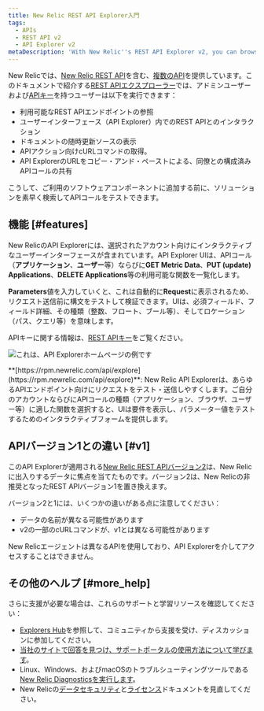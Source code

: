 ```yaml
---
title: New Relic REST API Explorer入門
tags:
  - APIs
  - REST API v2
  - API Explorer v2
metaDescription: 'With New Relic''s REST API Explorer v2, you can browse available API endpoints, interact with the API in a user interface, and view a live documentation source.'
---
```


New Relicでは、[New Relic REST API](/docs/apis/rest-api-v2/getting-started/introduction-new-relic-rest-api-v2)を含む、[複数のAPI](/docs/apis/getting-started/introduction-new-relic-apis)を提供しています。このドキュメントで紹介する[REST APIエクスプローラー](https://api.newrelic.com)では、アドミンユーザーおよび[APIキー](/docs/apis/rest-api-v2/getting-started/introduction-new-relic-rest-api-v2#api_key)を持つユーザーは以下を実行できます：

* 利用可能なREST APIエンドポイントの参照
* ユーザーインターフェース（API Explorer）内でのREST APIとのインタラクション
* ドキュメントの随時更新ソースの表示
* APIアクション向けcURLコマンドの取得。
* API ExplorerのURLをコピー・アンド・ペーストによる、同僚との構成済みAPIコールの共有

こうして、ご利用のソフトウェアコンポーネントに追加する前に、ソリューションを素早く検索してAPIコールをテストできます。

## 機能 [#features]

New RelicのAPI Explorerには、選択されたアカウント向けにインタラクティブなユーザーインターフェースが含まれています。API Explorer UIは、APIコール（**アプリケーション**、**ユーザー**等）ならびに**GET Metric Data**、**PUT (update) Applications**、**DELETE Applications**等の利用可能な関数を一覧化します。

**Parameters**値を入力していくと、これは自動的に**Request**に表示されるため、リクエスト送信前に構文をテストして検証できます。UIは、必須フィールド、フィールド詳細、その種類（整数、フロート、ブール等）、そしてロケーション（パス、クエリ等）を意味します。

APIキーに関する情報は、[REST APIキー](/docs/apis/rest-api-v2/getting-started/introduction-new-relic-rest-api-v2#api_key)をご覧ください。

![これは、API Explorerホームページの例です](./image/API_explorer_main_page.png "API_explorer_main_page.png")

<figcaption>
  **[https://rpm.newrelic.com/api/explore](https://rpm.newrelic.com/api/explore)**: New Relic API Explorerは、あらゆるAPIエンドポイント向けにリクエストをテスト・送信しやすくします。ご自分のアカウントならびにAPIコールの種類（アプリケーション、ブラウザ、ユーザー等）に適した関数を選択すると、UIは要件を表示し、パラメーター値をテストするためのインタラクティブフォームを提供します。
</figcaption>

## APIバージョン1との違い [#v1]

このAPI Explorerが適用される[New Relic REST APIバージョン2](/docs/apm/apis/requirements/new-relic-rest-api-v2-getting-started)は、New Relicに出入りするデータに焦点を当てたものです。バージョン2は、New Relicの非推奨となったREST APIバージョン1を置き換えます。

バージョン2と1には、いくつかの違いがある点に注意してください：

* データの名前が異なる可能性があります
* v2の一部のcURLコマンドが、v1とは異なる可能性があります

<Callout variant="tip">
  New Relicエージェントは異なるAPIを使用しており、API Explorerを介してアクセスすることはできません。
</Callout>

## その他のヘルプ [#more_help]

さらに支援が必要な場合は、これらのサポートと学習リソースを確認してください：

* [Explorers Hub](https://discuss.newrelic.com/)を参照して、コミュニティから支援を受け、ディスカッションに参加してください。
* [当社のサイトで回答を見つけ、サポートポータルの使用方法について学びます](/docs/using-new-relic/welcome-new-relic/get-started/find-help-use-support-portal)。
* Linux、Windows、およびmacOSのトラブルシューティングツールである[New Relic Diagnosticsを実行します](/docs/using-new-relic/cross-product-functions/troubleshooting/new-relic-diagnostics)。
* New Relicの[データセキュリティ](/docs/security)と[ライセンス](/docs/licenses)ドキュメントを見直してください。
